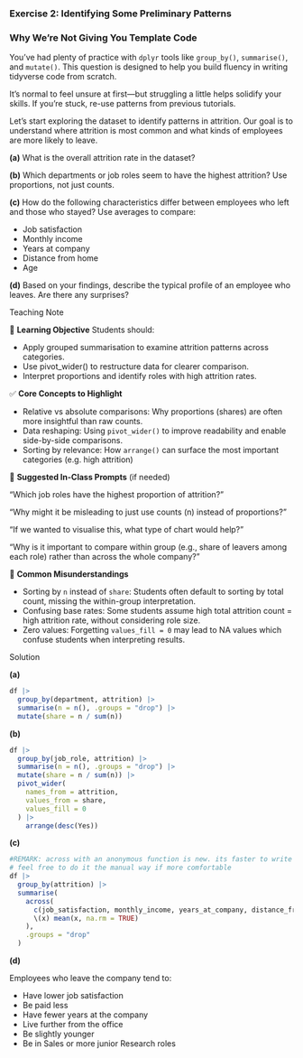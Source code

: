 <!-- question-type: prepare -->
### Exercise 2: Identifying Some Preliminary Patterns

::: {.callout-warning collapse=true}
### Why We're Not Giving You Template Code

You've had plenty of practice with `dplyr` tools like `group_by()`, `summarise()`, and `mutate()`. This question is designed to help you build fluency in writing tidyverse code from scratch.

It's normal to feel unsure at first—but struggling a little helps solidify your skills. If you're stuck, re-use patterns from previous tutorials.
:::


Let's start exploring the dataset to identify patterns in attrition. 
Our goal is to understand where attrition is most common and what kinds of employees are more likely to leave.

**(a)** What is the overall attrition rate in the dataset?

**(b)** Which departments or job roles seem to have the highest attrition? Use proportions, not just counts.

**(c)** How do the following characteristics differ between employees who left and those who stayed?
Use averages to compare:

- Job satisfaction
- Monthly income
- Years at company
- Distance from home
- Age

**(d)** Based on your findings, describe the typical profile of an employee who leaves. Are there any surprises?


<!-- BEGIN PROFILE:r-teaching-guide -->
::: {.content-visible when-profile="r-teaching-guide"}

::: {.teaching-block}

::: {.teaching-block-header}
Teaching Note
:::

::: {.teaching-block-body}

🎯 **Learning Objective** 
Students should:

- Apply grouped summarisation to examine attrition patterns across categories.
- Use pivot_wider() to restructure data for clearer comparison.
- Interpret proportions and identify roles with high attrition rates.

✅   **Core Concepts to Highlight**

- Relative vs absolute comparisons: Why proportions (shares) are often more insightful than raw counts.
- Data reshaping: Using `pivot_wider()` to improve readability and enable side-by-side comparisons.
- Sorting by relevance: How `arrange()` can surface the most important categories (e.g. high attrition)


💬 **Suggested In-Class Prompts** (if needed)

“Which job roles have the highest proportion of attrition?”

“Why might it be misleading to just use counts (n) instead of proportions?”

“If we wanted to visualise this, what type of chart would help?”

“Why is it important to compare within group (e.g., share of leavers among each role) rather than across the whole company?”

📌 **Common Misunderstandings**

- Sorting by `n` instead of `share`: Students often default to sorting by total count, missing the within-group interpretation.
- Confusing base rates: Some students assume high total attrition count = high attrition rate, without considering role size.
- Zero values: Forgetting `values_fill = 0` may lead to NA values which confuse students when interpreting results.

:::

:::

:::
<!-- END PROFILE:r-teaching-guide -->

<!-- BEGIN PROFILE:r-solutions -->
::: {.content-visible when-profile="r-solutions" when-profile="r-teaching-guide"}

::: {.solution-block}

::: {.solution-block-header}
Solution
:::

::: {.solution-block-body}

**(a)**

```r
df |> 
  group_by(department, attrition) |> 
  summarise(n = n(), .groups = "drop") |> 
  mutate(share = n / sum(n))
```


**(b)**

```r
df |> 
  group_by(job_role, attrition) |> 
  summarise(n = n(), .groups = "drop") |> 
  mutate(share = n / sum(n)) |> 
  pivot_wider(
    names_from = attrition,
    values_from = share,
    values_fill = 0
  ) |> 
    arrange(desc(Yes))
```


**(c)**

```r
#REMARK: across with an anonymous function is new. its faster to write
# feel free to do it the manual way if more comfortable
df |> 
  group_by(attrition) |> 
  summarise(
    across(
      c(job_satisfaction, monthly_income, years_at_company, distance_from_home, age),
      \(x) mean(x, na.rm = TRUE)
    ),
    .groups = "drop"
  )
```


**(d)**

Employees who leave the company tend to:

- Have lower job satisfaction
- Be paid less
- Have fewer years at the company
- Live further from the office
- Be slightly younger
- Be in Sales or more junior Research roles

:::

:::

:::
<!-- END PROFILE:r-solutions -->